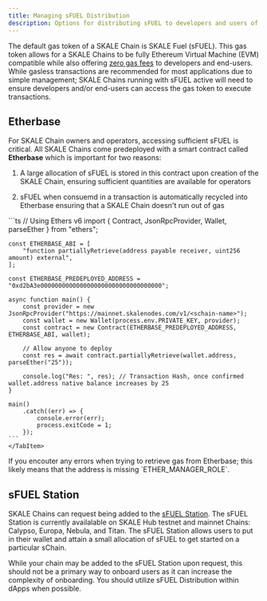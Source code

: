 ```yaml
---
title: Managing sFUEL Distribution
description: Options for distributing sFUEL to developers and users of your SKALE Chain
---
```



The default gas token of a SKALE Chain is SKALE Fuel (sFUEL). This gas token allows for a SKALE Chains to be fully Ethereum Virtual Machine (EVM) compatible while also offering [zero gas fees](/building-applications/gas-fees) to developers and end-users. While gasless transactions are recommended for most applications due to simple management; SKALE Chains running with sFUEL active will need to ensure developers and/or end-users can access the gas token to execute transactions.

## Etherbase

For SKALE Chain owners and operators, accessing sufficient sFUEL is critical.
All SKALE Chains come predeployed with a smart contract called **Etherbase** which is important for two reasons:

1. A large allocation of sFUEL is stored in this contract upon creation of the SKALE Chain, ensuring sufficient quantities are available for operators

2. sFUEL when consuemd in a transaction is automatically recycled into Etherbase ensuring that a SKALE Chain doesn't run out of gas


<Tabs>
	<TabItem label="Ethers v6">
	```ts
	 // Using Ethers v6
	import { Contract, JsonRpcProvider, Wallet, parseEther } from "ethers";

	const ETHERBASE_ABI = [
		"function partiallyRetrieve(address payable receiver, uint256 amount) external",
	];

	const ETHERBASE_PREDEPLOYED_ADDRESS = "0xd2bA3e0000000000000000000000000000000000";
	
	async function main() {	
		const provider = new JsonRpcProvider("https://mainnet.skalenodes.com/v1/<schain-name>");
		const wallet = new Wallet(process.env.PRIVATE_KEY, provider);
		const contract = new Contract(ETHERBASE_PREDEPLOYED_ADDRESS, ETHERBASE_ABI, wallet);
			
		// Allow anyone to deploy
		const res = await contract.partiallyRetrieve(wallet.address, parseEther("25"));

		console.log("Res: ", res); // Transaction Hash, once confirmed wallet.address native balance increases by 25
	}

	main()
		.catch((err) => {
			console.error(err);
			process.exitCode = 1;
		});
	```
	</TabItem>
</Tabs>

<Aside type="note">
If you encouter any errors when trying to retrieve gas from Etherbase; this likely means that the address is missing `ETHER_MANAGER_ROLE`.
</Aside>

## sFUEL Station

SKALE Chains can request being added to the [sFUEL Station](https://sfuelstation.com). The sFUEL Station is currently availalable on SKALE Hub testnet and mainnet Chains: Calypso, Europa, Nebula, and Titan. The sFUEL Station allows users to put in their wallet and attain a small allocation of sFUEL to get started on a particular sChain.

<Aside type="note">
While your chain may be added to the sFUEL Station upon request, this should not be a primary way to onboard users as it can increase the complexity of onboarding. You should utilize sFUEL Distribution within dApps when possible.
</Aside>